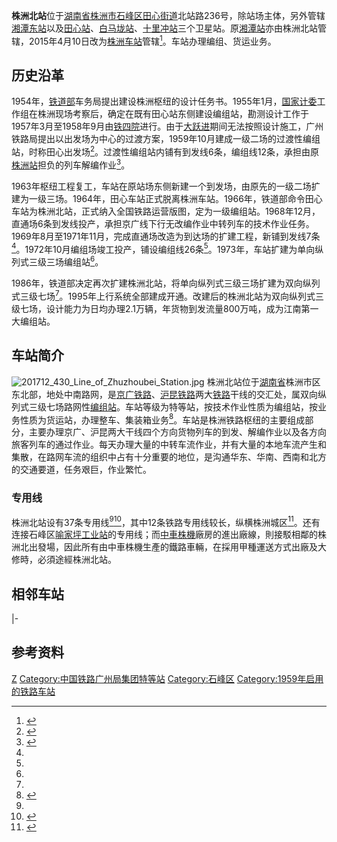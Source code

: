 {{refimprove|time=2018-04-20}}
{{expand|time=2018-04-20}}
{{Infobox China railway station
|车站名称 = 株洲北站
|图片 = Zhuzhoubei Railway Station (20160324133650).jpg
|图片介绍 = 北站路上的院门
|车站拼音 = Zhuzhoubei Zhan
|英文名称 = Zhuzhoubei Railway Station
|其他名称 = 田心出发场、田心编组站
|车站代码 = 22931<ref>{{cite book|title=中华人民共和国铁路车站代码（GB/T 10302-2010）|publisher=中国标准出版社|year=2010|isbn=155066140495|ignore-isbn-error=true|pages=48}}</ref>
|电报码 = ZBQ<ref>{{cite book|author=铁道部电子计算技术中心, 铁道部运输局|title=铁路车站站名代码表：TMIS使用|publisher=中国铁道出版社|location=北京|year=1998|isbn=9787113030995|pages=35}}</ref><ref>{{cite book|author=[[中华人民共和国铁道部|中华人民共和国铁道部]]|title=铁路电报站名略号（2012）|publisher=中国铁道出版社|location=北京|year=2012|unified=15113·3468|pages=170}}</ref>
|拼音码 = ZZB
|使用状态= 使用中
|车站功能 = [[编组站|编组站]]
|车站位置 = {{CHN}}[[湖南省|湖南省]][[株洲市|株洲市]][[石峰区|石峰区]][[田心街道|田心街道]]
|坐标 = {{coord|27|53|07|N|113|06|50|E|display=inline,title}}
|归属 = [[广州局集团|广州局集团]]
|线路 = [[京广铁路|京广铁路]]
|车站等级 = [[特等站_(中国大陆)|特等站]]
|侧式站台= 
|站台面= 
|股道数目 = 
}}
'''株洲北站'''位于[[湖南省|湖南省]][[株洲市|株洲市]][[石峰区|石峰区]][[田心街道|田心街道]]北站路236号，除站场主体，另外管辖[[湘潭东站|湘潭东站]]以及[[田心站|田心站]]、[[白马垅站|白马垅站]]、[[十里冲站|十里冲站]]三个卫星站。原[[湘潭站|湘潭站]]亦由株洲北站管辖，2015年4月10日改为[[株洲站#下辖车站|株洲车站]]管辖<ref>{{cite book|author=株洲地方志编纂委员会办公室|title=株洲年鉴2016|url=http://106.37.240.37:8054/zz/readOnline/readWholeBook.html?resource=yearbook&&bookId=zznj20160001&&path=/hzdataFiles/yearbook/zznj20160001/zznj20160001/index.html|publisher=方志出版社|year=2016|isbn=978-7-5144-2076-6|via=株洲数字方志馆}}{{Dead link|date=2020年2月 |bot=InternetArchiveBot |fix-attempted=yes }}</ref>{{rp|197}}。车站办理编组、货运业务。

==历史沿革==
1954年，[[中华人民共和国铁道部|铁道部]]车务局提出建设株洲枢纽的设计任务书。1955年1月，[[中华人民共和国国家计划委员会|国家计委]]工作组在株洲现场考察后，确定在既有田心站东侧建设编组站，勘测设计工作于1957年3月至1958年9月由[[中铁第四勘察设计院集团有限公司|铁四院]]进行。由于[[大跃进|大跃进]]期间无法按照设计施工，广州铁路局提出以出发场为中心的过渡方案，1959年10月建成一级二场的过渡性编组站，时称田心出发场<ref name="hunanrail">{{cite book|author=湖南省地方志编纂委员会|title=湖南省志第十卷：交通志·铁路|publisher=[[中国铁道出版社|中国铁道出版社]]|year=1995|isbn=7-113-02207-3}}</ref>。过渡性编组站内铺有到发线6条，编组线12条，承担由原[[株洲站|株洲站]]担负的列车解编作业<ref name="his1">{{cite web|title=株洲北站|url=http://www.tielu.cn/guangtie/zhuzhoubeizhan.html?keyboard=%BA%E2%D1%F4%B1%B1%D5%BE&Submit=|publisher=铁路网|date=2015-10-14|access-date=2018-04-20|archive-date=2019-06-05|archive-url=https://web.archive.org/web/20190605184343/http://www.tielu.cn/guangtie/zhuzhoubeizhan.html?keyboard=%BA%E2%D1%F4%B1%B1%D5%BE&Submit=|dead-url=no}}</ref>。

1963年枢纽工程复工，车站在原站场东侧新建一个到发场，由原先的一级二场扩建为一级三场。1964年，田心车站正式脱离株洲车站。1966年，铁道部命令田心车站为株洲北站，正式纳入全国铁路运营版图，定为一级编组站。1968年12月，直通场6条到发线投产，承担京广线下行无改编作业中转列车的技术作业任务。1969年8月至1971年11月，完成直通场改造为到达场的扩建工程，新铺到发线7条<ref name="his1"/>。1972年10月编组场竣工投产，铺设编组线26条<ref name="his1"/>。1973年，车站扩建为单向纵列式三级三场编组站<ref name="hunanrail"/>。

1986年，铁道部决定再次扩建株洲北站，将单向纵列式三级三场扩建为双向纵列式三级七场<ref name="hunanrail"/>。1995年上行系统全部建成开通。改建后的株洲北站为双向纵列式三级七场，设计能力为日均办理2.1万辆，年货物到发流量800万吨，成为江南第一大编组站。

==车站简介==
[[File:201712_430_Line_of_Zhuzhoubei_Station.jpg|thumb]]
株洲北站位于[[湖南省|湖南省]]株洲市区东北部，地处中南路网，是[[京广铁路|京广铁路]]、[[沪昆铁路|沪昆铁路]]两大[[铁路|铁路]]干线的交汇处，属双向纵列式三级七场路网性[[编组站|编组站]]。车站等级为特等站，按技术作业性质为编组站，按业务性质为货运站，办理整车、集装箱业务<ref name="12306info">{{Cite web |url=http://hyfw.12306.cn/hyinfo/action/FwcszsAction_index?type=1 |title=12306货运站点查询 广铁集团 |access-date=2018-04-20 |archive-date=2016-11-06 |archive-url=https://web.archive.org/web/20161106075157/http://hyfw.12306.cn/hyinfo/action/FwcszsAction_index?type=1 |dead-url=no }}</ref>。车站是株洲铁路枢纽的主要组成部分，主要办理京广、沪昆两大干线四个方向货物列车的到发、解编作业以及各方向旅客列车的通过作业。每天办理大量的中转车流作业，并有大量的本地车流产生和集散，在路网车流的组织中占有十分重要的地位，是沟通华东、华南、西南和北方的交通要道，任务艰巨，作业繁忙。
===专用线===
株洲北站设有37条专用线<ref name="12306info"/><ref>{{cite news|title=株洲北站积极推行货运组织改革纪实|url=http://www.landbridgenet.com/yaowen/2013-05-31/6699.html|publisher=大陆桥物流联盟公共信息平台|date=2013-05-31|accessdate=2018-04-20|archive-date=2020-04-20|archive-url=https://web.archive.org/web/20200420223032/http://www.landbridgenet.com/yaowen/2013-05-31/6699.html|dead-url=no}}</ref>，其中12条铁路专用线较长，纵横株洲城区<ref>{{cite news|title=12条铁路专用线纵横城区 株洲将有计划性打通跨铁路通道|url=http://hunan.sina.com.cn/news/2016-09-21/detail-ifxvyqvy6927247.shtml|publisher=新浪|date=2016-09-21|accessdate=2018-04-20|archive-date=2018-04-21|archive-url=https://web.archive.org/web/20180421031733/http://hunan.sina.com.cn/news/2016-09-21/detail-ifxvyqvy6927247.shtml|dead-url=no}}</ref>。还有连接石峰区[[喻家坪工业站|喻家坪工业站]]的专用线；而[[中車株洲電力機車|中車株機]]廠房的進出廠線，則接駁相鄰的株洲北出發場，因此所有由中車株機生產的鐵路車輛，在採用甲種運送方式出廠及大修時，必須途經株洲北站。

==相邻车站==
{{start rail box|[[File:China_Railways.svg|16px]] [[中国铁路|中国铁路]]}}
{{s-inop|[[白马垅站|白马垅站]]|[[丰台站|丰台]]方向}}
{{s-line|[[京广铁路|京广铁路]]<br />← ?km 株洲北站 ?km →}}
{{s-inop|[[七斗冲站|七斗冲站]]|[[广州站|广州]]方向}}
|-
{{s-inop|[[株洲站|株洲站]]|[[上海站|上海]]方向}}
{{s-line|[[沪昆铁路|沪昆铁路]]<br />← ?km 株洲北站 ?km →}}
{{s-inop|[[十里冲站|十里冲站]]<br><s>''[[清水塘站|清水塘站]]''</s>(已撤销)|[[昆明站|昆明]]方向}}
{{end box}}

== 参考资料 ==
{{commonscat|Zhuzhoubei Railway Station}}
{{reflist}}

{{京广铁路}}
{{沪昆铁路}}
{{中国铁路编组站}}

[[Category:株洲市铁路车站|Z]]
[[Category:中国铁路广州局集团特等站|Category:中国铁路广州局集团特等站]]
[[Category:石峰区|Category:石峰区]]
[[Category:1959年启用的铁路车站|Category:1959年启用的铁路车站]]
